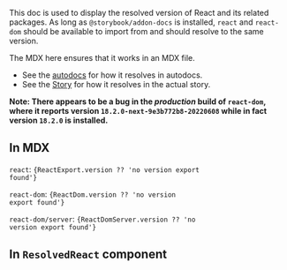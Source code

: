 
<Meta of={ResolvedReactStories} name="MDX"/>

This doc is used to display the resolved version of React and its related packages.
As long as `@storybook/addon-docs` is installed, `react` and `react-dom` should be available to import from and should resolve to the same version.

The MDX here ensures that it works in an MDX file.

- See the [autodocs](/docs/addons-docs-docs2-resolvedreact--docs) for how it resolves in autodocs.
- See the [Story](/story/addons-docs-docs2-resolvedreact--story) for how it resolves in the actual story.

**Note: There appears to be a bug in the _production_ build of `react-dom`, where it reports version `18.2.0-next-9e3b772b8-20220608` while in fact version `18.2.0` is installed.**

## In MDX

<code>react</code>: <code data-testid="mdx-react">{ReactExport.version ?? 'no version export found'}</code>

<code>react-dom</code>: <code data-testid="mdx-react-dom">{ReactDom.version ?? 'no version export found'}</code>

<code>react-dom/server</code>: <code data-testid="mdx-react-dom-server">{ReactDomServer.version ?? 'no version export found'}</code>

## In `ResolvedReact` component

<ResolvedReact />
